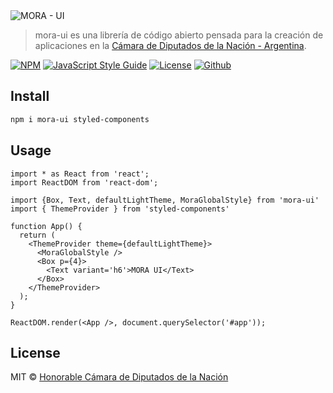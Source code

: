 
<Meta title="Introduction" />

<style>{`
  .main-logo-container {
    text-align: center
  }
`}</style>

<div className='main-logo-container'>
  <img src={Logo} alt="MORA - UI" />
</div>

> mora-ui es una librería de código abierto pensada para la creación de aplicaciones en la [Cámara de Diputados de la Nación - Argentina](https://www.hcdn.gob.ar).

[![NPM](https://img.shields.io/npm/v/mora-ui.svg)](https://www.npmjs.com/package/mora-ui)
[![JavaScript Style Guide](https://img.shields.io/badge/code_style-standard-brightgreen.svg)](https://standardjs.com)
[![License](https://img.shields.io/github/license/hcdn/mora-ui?style=flat)](https://github.com/hcdn/mora-ui/blob/main/LICENSE)
[![Github](https://shields.io/badge/hcdn-mora--ui-blue?logo=github&style=flat)](https://github.com/hcdn/mora-ui)

## Install

```bash
npm i mora-ui styled-components
```

## Usage

```tsx
import * as React from 'react';
import ReactDOM from 'react-dom';

import {Box, Text, defaultLightTheme, MoraGlobalStyle} from 'mora-ui'
import { ThemeProvider } from 'styled-components'

function App() {
  return (
    <ThemeProvider theme={defaultLightTheme}>
      <MoraGlobalStyle />
      <Box p={4}>
        <Text variant='h6'>MORA UI</Text>
      </Box>
    </ThemeProvider>
  );
}

ReactDOM.render(<App />, document.querySelector('#app'));
```

## License

MIT © [Honorable Cámara de Diputados de la Nación](https://github.com/hcdn)